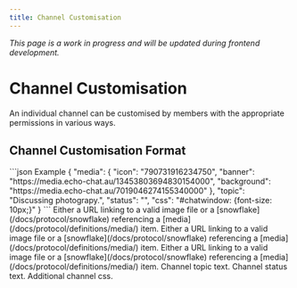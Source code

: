 ```yaml
---
title: Channel Customisation
---
```



*This page is a work in progress and will be updated during frontend development.*

# Channel Customisation

An individual channel can be customised by members with the appropriate permissions in various ways.

## Channel Customisation Format

<SchemaExample path="/guild/customisation.json">
```json Example
{
    "media": {
        "icon": "790731916234750",
        "banner": "https://media.echo-chat.au/13453803694830154000",
        "background": "https://media.echo-chat.au/7019046274155340000"
    },
    "topic": "Discussing photograpy.",
    "status": "",
    "css": "#chatwindow: {font-size: 10px;}"
}
```
</SchemaExample>

<ParamsList>
    <Param name="media.icon" type="string">
        Either a URL linking to a valid image file or a [snowflake](/docs/protocol/snowflake) referencing a [media](/docs/protocol/definitions/media/) item.
    </Param>
    <Param name="media.banner" type="string">
        Either a URL linking to a valid image file or a [snowflake](/docs/protocol/snowflake) referencing a [media](/docs/protocol/definitions/media/) item.
    </Param>
    <Param name="media.background" type="string">
        Either a URL linking to a valid image file or a [snowflake](/docs/protocol/snowflake) referencing a [media](/docs/protocol/definitions/media/) item.
    </Param>
    <Param name="topic" type="string">
        Channel topic text.
    </Param>
    <Param name="status" type="string">
        Channel status text.
    </Param>
    <Param name="css" type="string">
        Additional channel css.
    </Param>
</ParamsList>